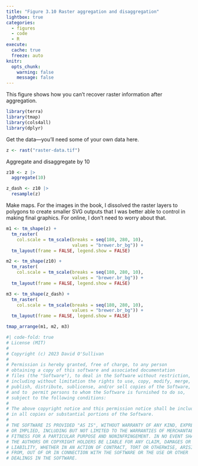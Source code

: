 ```yaml
---
title: "Figure 3.10 Raster aggregation and disaggregation"
lightbox: true
categories: 
  - figures
  - code
  - R
execute: 
  cache: true
  freeze: auto
knitr:
  opts_chunk: 
    warning: false
    message: false
---
```


This figure shows how you can't recover raster information after aggregation.

```r
library(terra)
library(tmap)
library(cols4all)
library(dplyr)
```

Get the data&mdash;you'll need some of your own data here.

```r
z <- rast("raster-data.tif")
```

Aggregate and disaggregate by 10

```r
z10 <- z |> 
  aggregate(10)

z_dash <- z10 |>
  resample(z)
```

Make maps. For the images in the book, I dissolved the raster layers to polygons to create smaller SVG outputs that I was better able to control in making final graphics. For online, I don't need to worry about that.

```r
m1 <- tm_shape(z) + 
  tm_raster(
    col.scale = tm_scale(breaks = seq(180, 280, 10),
                         values = "brewer.br_bg")) + 
  tm_layout(frame = FALSE, legend.show = FALSE)

m2 <- tm_shape(z10) + 
  tm_raster(
    col.scale = tm_scale(breaks = seq(180, 280, 10),
                         values = "brewer.br_bg")) + 
  tm_layout(frame = FALSE, legend.show = FALSE)

m3 <- tm_shape(z_dash) + 
  tm_raster(
    col.scale = tm_scale(breaks = seq(180, 280, 10),
                         values = "brewer.br_bg")) + 
  tm_layout(frame = FALSE, legend.show = FALSE)

tmap_arrange(m1, m2, m3)
```

```r
#| code-fold: true
# License (MIT)
#
# Copyright (c) 2023 David O'Sullivan
#
# Permission is hereby granted, free of charge, to any person
# obtaining a copy of this software and associated documentation
# files (the "Software"), to deal in the Software without restriction,
# including without limitation the rights to use, copy, modify, merge,
# publish, distribute, sublicense, and/or sell copies of the Software,
# and to  permit persons to whom the Software is furnished to do so,
# subject to the following conditions:
#
# The above copyright notice and this permission notice shall be included
# in all copies or substantial portions of the Software.
#
# THE SOFTWARE IS PROVIDED "AS IS", WITHOUT WARRANTY OF ANY KIND, EXPRESS
# OR IMPLIED, INCLUDING BUT NOT LIMITED TO THE WARRANTIES OF MERCHANTABILITY,
# FITNESS FOR A PARTICULAR PURPOSE AND NONINFRINGEMENT. IN NO EVENT SHALL
# THE AUTHORS OR COPYRIGHT HOLDERS BE LIABLE FOR ANY CLAIM, DAMAGES OR OTHER
# LIABILITY, WHETHER IN AN ACTION OF CONTRACT, TORT OR OTHERWISE, ARISING
# FROM, OUT OF OR IN CONNECTION WITH THE SOFTWARE OR THE USE OR OTHER
# DEALINGS IN THE SOFTWARE.
```